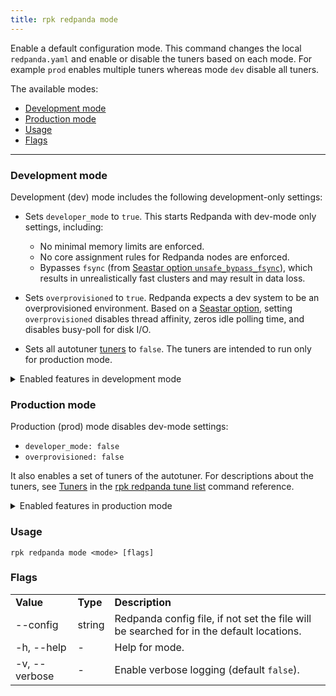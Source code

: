 ```yaml
---
title: rpk redpanda mode
---
```


<head>
  <meta name="title" content="rpk redpanda mode | Redpanda Docs" />
  <meta name="description" content="rpk redpanda mode. Enables a default development or production configuration mode for Redpanda." />
  <link rel="canonical" href="https://docs.redpanda.com/docs/reference/rpk/rpk-redpanda/rpk-redpanda-mode/" />
</head>

Enable a default configuration mode. This command changes the local `redpanda.yaml` and enable or disable the tuners based on each mode. For example `prod` enables multiple tuners whereas mode `dev` disable all tuners.

The available modes:
- [Development mode](#development-mode)
- [Production mode](#production-mode)
- [Usage](#usage)
- [Flags](#flags)

---

### Development mode

Development (dev) mode includes the following development-only settings:
- Sets `developer_mode` to `true`. This starts Redpanda with dev-mode only settings, including: 
  - No minimal memory limits are enforced.
  - No core assignment rules for Redpanda nodes are enforced.
  - Bypasses `fsync` (from [Seastar option `unsafe_bypass_fsync`](https://docs.seastar.io/master/structseastar_1_1reactor__options.html#ad66cb23f59ed5dfa8be8189313988692)), which results in unrealistically fast clusters and may result in data loss.

- Sets `overprovisioned` to `true`. Redpanda expects a dev system to be an overprovisioned environment. Based on a [Seastar option](https://docs.seastar.io/master/structseastar_1_1reactor__options.html#a0caf6c2ad579b8c22e1352d796ec3c1d), setting `overprovisioned` disables thread affinity, zeros idle polling time, and disables busy-poll for disk I/O. 

- Sets all autotuner [tuners](../rpk-redpanda-tune-list#tuners) to `false`. The tuners are intended to run only for production mode. 

<details>
  <summary>Enabled features in development mode</summary>

Enabling development (dev) mode sets the following features:

```
redpanda:
    ...
    developer_mode: true
rpk:
    tune_network: false
    tune_disk_scheduler: false
    tune_disk_nomerges: false
    tune_disk_write_cache: false
    tune_disk_irq: false
    tune_cpu: false
    tune_aio_events: false
    tune_clocksource: false
    tune_swappiness: false
    tune_ballast_file: false
    overprovisioned: true
    ...
```  
</details>

### Production mode

Production (prod) mode disables dev-mode settings:
- `developer_mode: false`
- `overprovisioned: false`

It also enables a set of tuners of the autotuner. For descriptions about the tuners, see [Tuners](../rpk-redpanda-tune-list#tuners) in the [rpk redpanda tune list](../rpk-redpanda-tune-list) command reference. 

<details>
  <summary>Enabled features in production mode</summary>

Enabling production (prod) mode sets the following features:

```yaml
redpanda:
  developer_mode: false
rpk:
  tune_network: true
  tune_disk_scheduler: true
  tune_disk_nomerges: true
  tune_disk_write_cache: true
  tune_disk_irq: true
  tune_cpu: true
  tune_aio_events: true
  tune_clocksource: true
  tune_swappiness: true
  tune_ballast_file: true
  overprovisioned: false
``` 
</details>

### Usage

```
rpk redpanda mode <mode> [flags]
```

### Flags

<table>
  <tbody>
    <tr>
      <td>
        <strong> Value</strong>
      </td>
      <td>
        <strong> Type</strong>
      </td>
      <td>
        <strong> Description</strong>
      </td>
    </tr>
    <tr>
      <td>--config</td>
      <td>string</td>
      <td>
        Redpanda config file, if not set the file will be searched for in the
        default locations.
      </td>
    </tr>
    <tr>
      <td>-h, --help</td>
      <td>-</td>
      <td> Help for mode.</td>
    </tr>
    <tr>
      <td>-v, --verbose</td>
      <td>-</td>
      <td>
        Enable verbose logging (default <code>false</code>).
      </td>
    </tr>
  </tbody>
</table>
